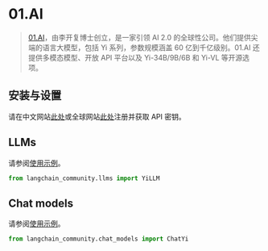 # 01.AI

>[01.AI](https://www.lingyiwanwu.com/en)，由李开复博士创立，是一家引领 AI 2.0 的全球性公司。他们提供尖端的语言大模型，包括 Yi 系列，参数规模涵盖 60 亿到千亿级别。01.AI 还提供多模态模型、开放 API 平台以及 Yi-34B/9B/6B 和 Yi-VL 等开源选项。

## 安装与设置

请在中文网站[此处](https://platform.lingyiwanwu.com/apikeys)或全球网站[此处](https://platform.01.ai/apikeys)注册并获取 API 密钥。

## LLMs

请参阅[使用示例](/docs/integrations/llms/yi)。

```python
from langchain_community.llms import YiLLM
```

## Chat models

请参阅[使用示例](/docs/integrations/chat/yi)。

```python
from langchain_community.chat_models import ChatYi
```